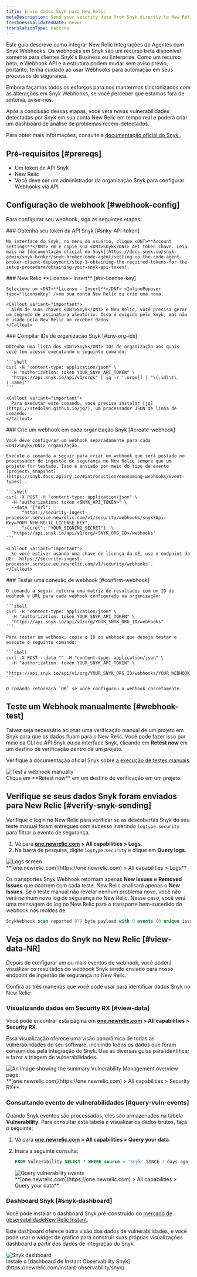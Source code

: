 ```yaml
---
title: Envie dados Snyk para New Relic
metaDescription: Send your security data from Snyk directly to New Relic.
freshnessValidatedDate: never
translationType: machine
---
```


Este guia descreve como integrar New Relic Integrações de Agentes com <DNT>Snyk</DNT> Webhooks. Os webhooks em <DNT>Snyk</DNT> são um recurso beta disponível somente para clientes <DNT>Snyk&apos;s Business</DNT> ou Enterprise. Como um recurso beta, o <DNT>Webhook API</DNT> e a estrutura podem mudar sem aviso prévio, portanto, tenha cuidado ao usar Webhooks para automação em seus processos de segurança.

Embora façamos todos os esforços para nos mantermos sincronizados com as alterações em <DNT>Snyk Webhooks</DNT>, se você perceber que estamos fora de sintonia, avise-nos.

Após a conclusão dessas etapas, você verá novas vulnerabilidades detectadas por <DNT>Snyk</DNT> em sua conta New Relic em tempo real e poderá criar um dashboard de análise de problemas recém-detectados.

Para obter mais informações, consulte a [documentação oficial do <DNT>Snyk</DNT> ](https://snyk.docs.apiary.io/#reference/webhooks).

## Pré-requisitos [#prereqs]

* Um token de API <DNT>Snyk</DNT>
* New Relic<InlinePopover type="licenseKey" />
* Você deve ser um administrador da organização <DNT>Snyk</DNT> para configurar Webhooks via API

## Configuração de webhook [#webhook-config]

Para configurar seu webhook, siga as seguintes etapas:

<Steps>
  <Step>
    ### Obtenha seu token da API Snyk [#snky-API-token]

    Na interface do Snyk, no menu do usuário, clique <DNT>**Account settings**</DNT> em e copie sua <DNT>Snyk</DNT> API token chave. Leia mais na [documentação oficial do Snyk](https://docs.snyk.io/snyk-admin/snyk-broker/snyk-broker-code-agent/setting-up-the-code-agent-broker-client-deployment/step-1-obtaining-the-required-tokens-for-the-setup-procedure/obtaining-your-snyk-api-token).
  </Step>

  <Step>
    ### New Relic <DNT>**License - Insert**</DNT> [#nr-license-key]

    Selecione um <DNT>**License - Insert**</DNT> <InlinePopover type="licenseKey" />em sua conta New Relic ou crie uma nova.

    <Callout variant="important">
      Além de suas chaves <DNT>Snyk</DNT> e New Relic, você precisa gerar um segredo de assinatura aleatório. Isso é exigido pelo Snyk, mas não é usado pela New Relic ao receber dados.
    </Callout>
  </Step>

  <Step>
    ### Compilar IDs de organização Snyk [#sny-org-ids]

    Obtenha uma lista dos <DNT>Snyk</DNT> IDs de organização aos quais você tem acesso executando o seguinte comando:

    ```shell
    curl -H "content-type: application/json" \
      -H "authorization: token YOUR_SNYK_API_TOKEN" \
      "https://api.snyk.io/api/v1/orgs" | jq -r '.orgs[] | "\(.id)\t\(.name)"'
    ```

    <Callout variant="important">
      Para executar este comando, você precisa instalar [jq](https://stedolan.github.io/jq/), um processador JSON de linha de comando.
    </Callout>
  </Step>

  <Step>
    ### Crie um webhook em cada organização Snyk [#create-webhook]

    Você deve configurar um webhook separadamente para cada <DNT>Snyk</DNT> organização.

    Execute o comando a seguir para criar um webhook que será postado no processador de ingestão de segurança no New Relic sempre que um projeto for testado. Isso é enviado por meio do tipo de evento [project\_snapshot](https://snyk.docs.apiary.io/#introduction/consuming-webhooks/event-types) .

    ```shell
    curl -X POST -H "content-type: application/json" \
      -H "authorization: token <SNYK_API_TOKEN>" \
      --data '{"url": 
          "https://security-ingest-processor.service.newrelic.com/v1/security/webhooks/snyk?Api-Key=YOUR_NEW_RELIC_LICENSE_KEY",
          "secret": "YOUR_SIGNING_SECRET"}' \
      "https://api.snyk.io/api/v1/org/<SNYK_ORG_ID>/webhooks"
    ```

    <Callout variant="important">
      Se você estiver usando uma chave de licença da UE, use o endpoint da UE: `https://security-ingest-processor.service.eu.newrelic.com/v1/security/webhooks`.
    </Callout>
  </Step>

  <Step>
    ### Testar uma conexão de webhook [#confirm-webhook]

    O comando a seguir retorna uma matriz de resultados com um ID de webhook e URL para cada webhook configurado na organização:

    ```shell
    curl -H "content-type: application/json" \
      -H "authorization: token YOUR_SNYK_API_TOKEN" \
      "https://api.snyk.io/api/v1/org/YOUR_SNYK_ORG_ID/webhooks"
    ```

    Para testar um webhook, copie o ID do webhook que deseja testar e execute o seguinte comando:

    ```shell
    curl -X POST --data "" -H "content-type: application/json" \
      -H "authorization: token YOUR_SNYK_API_TOKEN" \
      "https://api.snyk.io/api/v1/org/YOUR_SNYK_ORG_ID/webhooks/YOUR_WEBHOOK_ID/ping"
    ```

    O comando retornará `OK` se você configurou o webhook corretamente.
  </Step>
</Steps>

## Teste um Webhook manualmente [#webhook-test]

Talvez seja necessário acionar uma verificação manual de um projeto em <DNT>Snyk</DNT> para que os dados fluam para o New Relic. Você pode fazer isso por meio da CLI ou API <DNT>Snyk</DNT> ou da interface <DNT>Snyk</DNT>, clicando em <DNT>**Retest now**</DNT> em um destino de verificação dentro de um projeto.

Verifique a documentação oficial <DNT>Snyk</DNT> sobre [a execução de testes manuais](https://docs.snyk.io/getting-started/running-tests#run-tests-manually).

<img title="Test a webhook manually" alt="Test a webhook manually" src="/images/vulnerability-management_screenshot-crop_test-webhook.webp" />

<figcaption>
  Clique em <DNT>**Retest now**</DNT> em um destino de verificação em um projeto.
</figcaption>

## Verifique se seus dados Snyk foram enviados para New Relic [#verify-snyk-sending]

Verifique o login no New Relic para verificar se as descobertas <DNT>Snyk</DNT> do seu teste manual foram entregues com sucesso inserindo `logtype:security` para filtrar o evento de segurança.

1. Vá para <DNT>**[one.newrelic.com](https://one.newrelic.com) &gt; All capabilities &gt; Logs**</DNT>.
2. Na barra de pesquisa, digite `logtype:security` e clique em <DNT>**Query logs**</DNT>.

<img title="Logs screen" alt="Logs screen" src="/images/vulnerability-management_screenshot-crop_verify-snyk-data.webp" />

<figcaption>
  <DNT>
    **[one.newrelic.com](https://one.newrelic.com) &gt; All capabilities &gt; Logs**
  </DNT>
</figcaption>

Os transportes Snyk Webhook retornam apenas <DNT>**New Issues**</DNT> e <DNT>**Removed Issues**</DNT> que ocorrem com cada teste. New Relic analisará apenas o <DNT>**New Issues**</DNT>. Se o teste manual não revelar nenhum problema novo, você não verá nenhum novo log de segurança no New Relic. Nesse caso, você verá uma mensagem do log no New Relic para o transporte bem-sucedido do webhook nos moldes de:

```sql
SnykWebhook scan reported 879 byte payload with 0 events (0 unique issue ids) from '' errors=no
```

## Veja os dados do Snyk no New Relic [#view-data-NR]

Depois de configurar um ou mais eventos de webhook, você poderá visualizar os resultados do webhook <DNT>Snyk</DNT> sendo enviado para nosso endpoint de ingestão de segurança no New Relic.

Confira as três maneiras que você pode usar para identificar dados <DNT>Snyk</DNT> no New Relic:

### Visualizando dados em Security RX [#view-data]

Você pode encontrar esta página em <DNT>**[one.newrelic.com](https://one.newrelic.com) &gt; All capabilities &gt; Security RX**</DNT>.

Essa visualização oferece uma visão panorâmica de todas as vulnerabilidades do seu software, incluindo todos os dados que foram consumidos pela integração do <DNT>Snyk</DNT>. Use as diversas guias para identificar e fazer a triagem de vulnerabilidades.

<img title="Vulnerability Management overview" alt="An image showing the summary Vulnerability Management overview page." src="/images/security_screenshot-full_security-overview.webp" />

<figcaption>
  <DNT>**[one.newrelic.com](https://one.newrelic.com) &gt; All capabilities &gt; Security RX**</DNT>.
</figcaption>

### Consultando evento de vulnerabilidades [#query-vuln-events]

Quando <DNT>Snyk</DNT> eventos são processados, eles são armazenados na tabela <DNT>**Vulnerability**</DNT>. Para consultar esta tabela e visualizar os dados brutos, faça o seguinte:

1. Vá para <DNT>**[one.newrelic.com](https://one.newrelic.com) &gt; All capabilities &gt; Query your data**</DNT>.

2. Insira a seguinte consulta:

   ```sql
   FROM Vulnerability SELECT * WHERE source = 'Snyk' SINCE 7 days ago
   ```

   <img title="Query vulnerability events" alt="Query vulnerability events" src="/images/vulnerability-management_screenshot-full_query-vuln-events.webp" />

   <figcaption>
     <DNT>
       **[one.newrelic.com](https://one.newrelic.com) &gt; All capabilities &gt; Query your data**
     </DNT>
   </figcaption>

### Dashboard Snyk [#snyk-dashboard]

Você pode instalar o dashboard <DNT>Snyk</DNT> pré-construído do [mercado de observabilidadeNew Relic Instant](https://newrelic.com/instant-observability/snyk).

Este dashboard oferece outra visão dos dados de vulnerabilidades, e você pode usar o widget de gráfico para construir suas próprias visualizações dashboard a partir dos dados de integração do Snyk.

<img title="Snyk dashboard" alt="Snyk dashboard" src="/images/vm_screenshot-full_snyk-dashboard.webp" />

<figcaption>
  Instale o [dashboard de Instant Observability Snyk](https://newrelic.com/instant-observability/snyk).
</figcaption>